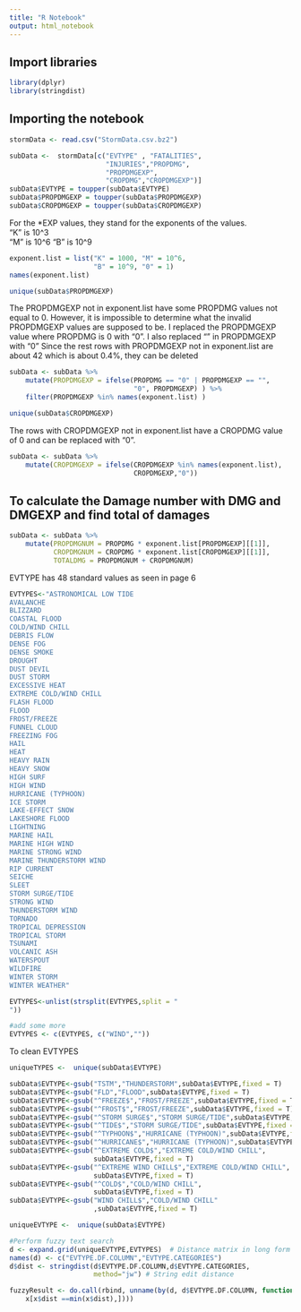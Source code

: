```yaml
---
title: "R Notebook"
output: html_notebook
---
```

## Import libraries
```r
library(dplyr)
library(stringdist)
```


## Importing the notebook
```r

stormData <- read.csv("StormData.csv.bz2")

```
```r
subData <-  stormData[c("EVTYPE" , "FATALITIES", 
                        "INJURIES","PROPDMG", 
                        "PROPDMGEXP",
                        "CROPDMG","CROPDMGEXP")]
subData$EVTYPE = toupper(subData$EVTYPE)
subData$PROPDMGEXP = toupper(subData$PROPDMGEXP)
subData$CROPDMGEXP = toupper(subData$CROPDMGEXP)
```
For the *EXP values, they stand for the exponents of the values.  
"K" is 10^3  
"M" is 10^6
"B" is 10^9
```r
exponent.list = list("K" = 1000, "M" = 10^6,
                     "B" = 10^9, "0" = 1)
names(exponent.list)

```


```r
unique(subData$PROPDMGEXP)

```
The PROPDMGEXP not in exponent.list have some PROPDMG values not equal to 0. However, it is impossible to determine what the invalid PROPDMGEXP values are supposed to be. I replaced the PROPDMGEXP value where PROPDMG is 0 with "0". I  also replaced "" in PROPDMGEXP with "0"
Since the rest rows with PROPDMGEXP not in exponent.list are about 42 which is about 0.4%, they can be deleted  
```r
subData <- subData %>% 
    mutate(PROPDMGEXP = ifelse(PROPDMG == "0" | PROPDMGEXP == "",
                               "0", PROPDMGEXP) ) %>%
    filter(PROPDMGEXP %in% names(exponent.list) )
```

```r
unique(subData$CROPDMGEXP)
```
The rows with CROPDMGEXP not in exponent.list have a CROPDMG value of 0 and can be replaced with "0".
```r
subData <- subData %>% 
    mutate(CROPDMGEXP = ifelse(CROPDMGEXP %in% names(exponent.list),
                               CROPDMGEXP,"0"))
```

## To calculate the Damage number with DMG and DMGEXP and find total of damages
```r
subData <- subData %>% 
    mutate(PROPDMGNUM = PROPDMG * exponent.list[PROPDMGEXP][[1]],
           CROPDMGNUM = CROPDMG * exponent.list[CROPDMGEXP][[1]],
           TOTALDMG = PROPDMGNUM + CROPDMGNUM)
```

EVTYPE has 48 standard values as seen in page 6 
```r
EVTYPES<-"ASTRONOMICAL LOW TIDE
AVALANCHE
BLIZZARD
COASTAL FLOOD
COLD/WIND CHILL
DEBRIS FLOW
DENSE FOG
DENSE SMOKE
DROUGHT
DUST DEVIL
DUST STORM
EXCESSIVE HEAT
EXTREME COLD/WIND CHILL
FLASH FLOOD
FLOOD
FROST/FREEZE
FUNNEL CLOUD
FREEZING FOG
HAIL
HEAT
HEAVY RAIN
HEAVY SNOW
HIGH SURF
HIGH WIND
HURRICANE (TYPHOON)
ICE STORM
LAKE-EFFECT SNOW
LAKESHORE FLOOD
LIGHTNING
MARINE HAIL
MARINE HIGH WIND
MARINE STRONG WIND
MARINE THUNDERSTORM WIND
RIP CURRENT
SEICHE
SLEET
STORM SURGE/TIDE
STRONG WIND
THUNDERSTORM WIND
TORNADO
TROPICAL DEPRESSION
TROPICAL STORM
TSUNAMI
VOLCANIC ASH
WATERSPOUT
WILDFIRE
WINTER STORM
WINTER WEATHER"

EVTYPES<-unlist(strsplit(EVTYPES,split = "
"))

#add some more
EVTYPES <- c(EVTYPES, c("WIND",""))
```

To clean EVTYPES
```r
uniqueTYPES <-  unique(subData$EVTYPE)

subData$EVTYPE<-gsub("TSTM","THUNDERSTORM",subData$EVTYPE,fixed = T)
subData$EVTYPE<-gsub("FLD","FLOOD",subData$EVTYPE,fixed = T)
subData$EVTYPE<-gsub("^FREEZE$","FROST/FREEZE",subData$EVTYPE,fixed = T)
subData$EVTYPE<-gsub("^FROST$","FROST/FREEZE",subData$EVTYPE,fixed = T)
subData$EVTYPE<-gsub("^STORM SURGE$","STORM SURGE/TIDE",subData$EVTYPE,fixed = T)
subData$EVTYPE<-gsub("^TIDE$","STORM SURGE/TIDE",subData$EVTYPE,fixed = T)
subData$EVTYPE<-gsub("^TYPHOON$","HURRICANE (TYPHOON)",subData$EVTYPE,fixed = T)
subData$EVTYPE<-gsub("^HURRICANE$","HURRICANE (TYPHOON)",subData$EVTYPE,fixed = T)
subData$EVTYPE<-gsub("^EXTREME COLD$","EXTREME COLD/WIND CHILL",
                     subData$EVTYPE,fixed = T)
subData$EVTYPE<-gsub("^EXTREME WIND CHILL$","EXTREME COLD/WIND CHILL",
                     subData$EVTYPE,fixed = T)
subData$EVTYPE<-gsub("^COLD$","COLD/WIND CHILL",
                     subData$EVTYPE,fixed = T)
subData$EVTYPE<-gsub("WIND CHILL$","COLD/WIND CHILL"
                     ,subData$EVTYPE,fixed = T)

uniqueEVTYPE <-  unique(subData$EVTYPE)

#Perform fuzzy text search
d <- expand.grid(uniqueEVTYPE,EVTYPES)  # Distance matrix in long form
names(d) <- c("EVTYPE.DF.COLUMN","EVTYPE.CATEGORIES")
d$dist <- stringdist(d$EVTYPE.DF.COLUMN,d$EVTYPE.CATEGORIES,
                     method="jw") # String edit distance 

fuzzyResult <- do.call(rbind, unname(by(d, d$EVTYPE.DF.COLUMN, function(x) 
    x[x$dist ==min(x$dist),])))     
```

